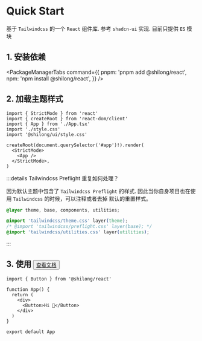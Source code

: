 # Quick Start

基于 `Tailwindcss` 的一个 `React` 组件库. 参考 `shadcn-ui` 实现. 目前只提供 `ES` 模块

## 1. 安装依赖


<PackageManagerTabs
  command={{
    pnpm: 'pnpm add @shilong/react',
    npm: 'npm install @shilong/react',
  }}
/>

## 2. 加载主题样式

```tsx "title=index.tsx" {5}
import { StrictMode } from 'react'
import { createRoot } from 'react-dom/client'
import { App } from './App.tsx'
import './style.css'
import '@shilong/ui/style.css'

createRoot(document.querySelector('#app')!).render(
  <StrictMode>
    <App />
  </StrictMode>,
)
```

:::details Tailwindcss Preflight 重复如何处理？

因为默认主题中包含了 `Tailwindcss Preflight` 的样式. 因此当你自身项目也在使用 `Tailwindcss` 的时候，可以注释或者去掉 默认的重置样式。

```css "title="index.css"" {4}
@layer theme, base, components, utilities;

@import 'tailwindcss/theme.css' layer(theme);
/* @import 'tailwindcss/preflight.css' layer(base); */
@import 'tailwindcss/utilities.css' layer(utilities);
```

:::


## 3. 使用 <Button variant='link'><a href="/react/components/button">查看文档</a></Button>

```tsx playground
import { Button } from '@shilong/react'

function App() {
  return (
    <div>
      <Button>Hi 👋</Button>
    </div>
  )
}

export default App
```
